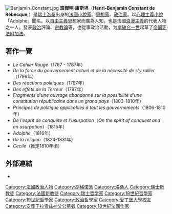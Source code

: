 [[File:Benjamin_Constant.jpg|thumb]]
'''班傑明·康斯坦'''（'''Henri-Benjamin Constant de Rebecque''',{{bd|1767年|10月25日|1830年|12月8日|catIdx=Constant}}）是[[瑞士|瑞士]][[洛桑|洛桑]]出身的[[法國|法國]][[小說家|小說家]]、[[思想家|思想家]]、[[政治家|政治家]]。以[[心理主義|心理主義]][[小說|小說]]「Adolphe」聞名。以[[自由主義|自由主義]]思想家而廣為人知，也是法國[[浪漫主義|浪漫主義]]的代表人物之一人。發表[[政治|政治]]評論、[[宗教哲學|宗教論]]等，也從事政治活動，为[[拿破仑一世|拿破仑一世]]起草了[[帝国宪法附加法|帝国宪法附加法]]。

==著作一覽==
* ''Le Cahier Rouge''（1767 - 1787年）
* ''De la force du gouvernement actuel et de la nécessité de s'y rallier''（1796年）
* ''Des réactions politiques''（1797年）
* ''Des effets de la Terreur''（1797年）
* ''Fragments d'une ouvrage abandonné sur la possibilité d'une constitution républicaine dans un grand pays''（1803-1810年）
* ''Principes de politique applicables à tout les gouvernements''（1806-1810年）
* ''De l'esprit de conquête et l'usurpation''（''On the spirit of conquest and on usurpation''）（1815年）
* ''Adolphe''（1816年）
* ''De la religion''（1824-1831年）
* ''Cecile''（推定1810年頃）

==外部連結==
{{commonscat|Benjamin Constant}}
* {{gutenberg author| id=Benjamin+Constant | name=Benjamin Constant}}

{{Authority control}}
{{DEFAULTSORT:Constant, Benjamin}}
[[Category:法國政治人物|Category:法國政治人物]]
[[Category:胡格诺派|Category:胡格诺派]]
[[Category:洛桑人|Category:洛桑人]]
[[Category:瑞士新教徒|Category:瑞士新教徒]]
[[Category:法國新教徒|Category:法國新教徒]]
[[Category:瑞士哲学家|Category:瑞士哲学家]]
[[Category:18世紀哲學家|Category:18世紀哲學家]]
[[Category:19世紀哲學家|Category:19世紀哲學家]]
[[Category:政治哲學家|Category:政治哲學家]]
[[Category:愛丁堡大學校友|Category:愛丁堡大學校友]]
[[Category:安葬于拉雪兹神父公墓者|Category:安葬于拉雪兹神父公墓者]]
[[Category:18世紀法國作家|Category:18世紀法國作家]]